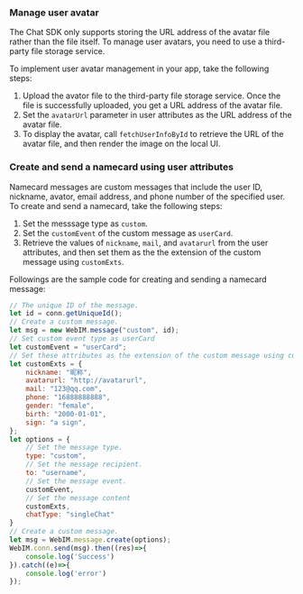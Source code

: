 <PlatformWrapper platform="web">

### Manage user avatar

The Chat SDK only supports storing the URL address of the avatar file rather than the file itself. To manage user avatars, you need to use a third-party file storage service.

To implement user avatar management in your app, take the following steps:

1. Upload the avator file to the third-party file storage service. Once the file is successfully uploaded, you get a URL address of the avatar file.
2. Set the `avatarUrl` parameter in user attributes as the URL address of the avatar file.
3. To display the avatar, call `fetchUserInfoById` to retrieve the URL of the avatar file, and then render the image on the local UI.

### Create and send a namecard using user attributes

Namecard messages are custom messages that include the user ID, nickname, avator, email address, and phone number of the specified user. To create and send a namecard, take the following steps:

1. Set the messsage type as `custom`.
2. Set the `customEvent` of the custom message as `userCard`.
3. Retrieve the values of `nickname`, `mail`, and `avatarurl` from the user attributes, and then set them as the the extension of the custom message using `customExts`.

Followings are the sample code for creating and sending a namecard message:

```javascript
// The unique ID of the message.
let id = conn.getUniqueId();
// Create a custom message.
let msg = new WebIM.message("custom", id);
// Set custom event type as userCard
let customEvent = "userCard";
// Set these attributes as the extension of the custom message using customExts. 
let customExts = {
    nickname: "昵称",
    avatarurl: "http://avatarurl",
    mail: "123@qq.com",
    phone: "16888888888",
    gender: "female",
    birth: "2000-01-01",
    sign: "a sign",
};
let options = {
    // Set the message type.
    type: "custom",
    // Set the message recipient.
    to: "username",
    // Set the message event.
    customEvent,
    // Set the message content
    customExts,
    chatType: "singleChat"
}
// Create a custom message.
let msg = WebIM.message.create(options);
WebIM.conn.send(msg).then((res)=>{
    console.log('Success')
}).catch((e)=>{
    console.log('error')
});
```

</PlatformWrapper>